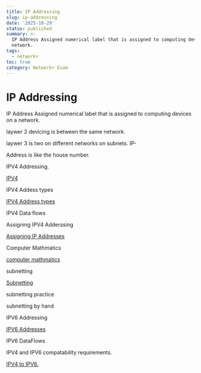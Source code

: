 ```yaml
---
title: IP Addressing
slug: ip-addressing
date: '2025-10-29'
status: published
summary: >-
  IP Address Assigned numerical label that is assigned to computing devices on a
  network.
tags:
  - network+
toc: true
category: Network+ Exam
---
```


# IP Addressing

IP Address Assigned numerical label that is assigned to computing devices on a network. 

laywer 2 devicing is between the same network. 

laywer 3 is two on different networks on subnets. IP-

Address is like the house number. 

IPV4 Addressing.  

[IPV4 ](IP%20Addressing/IPV4%202606f82ab00580758371d90207ef603f.md)

IPV4 Addess types  

[IPV4 Address types ](IP%20Addressing/IPV4%20Address%20types%202606f82ab0058043bca0e0cc5e4c4f5f.md)

IPV4 Data flows 

Assigning IPV4 Adderssing 

[Assigning IP Addresses ](IP%20Addressing/Assigning%20IP%20Addresses%202606f82ab005801c8387d3a2200046cc.md)

Computer Mathmatics 

[computer mathmatics](IP%20Addressing/computer%20mathmatics%202606f82ab00580b18193d5ed980260fe.md)

subnetting 

[Subnetting ](IP%20Addressing/Subnetting%202606f82ab00580a0b553c50d204ed6cc.md)

subnetting practice 

subnetting by hand 

IPV6 Addressing 

[IPV6 Addresses](IP%20Addressing/IPV6%20Addresses%202616f82ab00580ce8ac3f7b4ccc7eefd.md)

IPV6 DataFlows 

IPV4 and IPV6 compatability requirements. 

[IPV4 to IPV6. ](IP%20Addressing/IPV4%20to%20IPv6%202616f82ab005806abdd3c6fce319b0f3.md)

